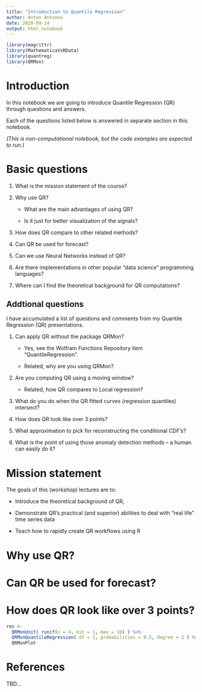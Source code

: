 ```yaml
---
title: "Introduction to Quantile Regression"
author: Anton Antonov
date: 2020-09-14
output: html_notebook
---
```


```r
library(magrittr)
library(MathematicaVsRData)
library(quantreg)
library(QRMon)
```

# Introduction

In this notebook we are going to introduce Quantile Regression (QR) through questions and answers.

Each of the questions listed below is answered in separate section in this notebook.

*(This is non-computational notebook, but the code examples are expected to run.)*

# Basic questions 

1. What is the mission statement of the course?

2. Why use QR? 

   - What are the main advantages of using QR?
   
   - Is it just for better visualization of the signals?

3. How does QR compare to other related methods?

4. Can QR be used for forecast?

5. Can we use Neural Networks instead of QR?

6. Are there implementations in other popular "data science" programming languages?

7. Where can I find the theoretical background for QR computations?

## Addtional questions

I have accumulated a list of questions and comments from my Quantile Regression (QR) presentations. 

1. Can apply QR without the package QRMon?

   - Yes, see the Wolfram Functions Repository item "QuantileRegression".

   - Related, why are you using QRMon?

2. Are you computing QR using a moving window?

   - Related, how QR compares to Local regression?

3. What do you do when the QR fitted curves (regression quantiles) intersect? 

4. How does QR look like over 3 points?

5. What approximation to pick for reconstructing the conditional CDF's?


9. What is the point of using those anomaly detection methods -- a human can easily do it?



# Mission statement

The goals of this (workshop) lectures are to:

- Introduce the theoretical background of QR,

- Demonstrate QR's practical (and superior) abilities to deal with "real life" time series data

- Teach how to rapidly create QR workflows using R


# Why use QR?

# Can QR be used for forecast?


# How does QR look like over 3 points?

```r
res <- 
  QRMonUnit( runif(n = 4, min = 1, max = 10) ) %>% 
  QRMonQuantileRegression( df = 2, probabilities = 0.5, degree = 2 ) %>% 
  QRMonPlot
```

# References

TBD...